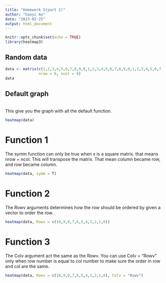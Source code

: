 ---
title: "Homework 5(part 2)"
author: "haoyi Ao"
date: "2023-02-25"
output: html_document
---

```{r setup, include=FALSE}
knitr::opts_chunk$set(echo = TRUE)
library(heatmap3)
```
## Random data
```{r}
data <- matrix(c(1,2,3,4,5,6,7,8,9,0,1,2,3,4,5,6,7,8,9,0,1,2,3,4,5,6,7,8,9,0,1,2,3,2,4,1), 
               nrow = 6, ncol = 6)
data
```


## Default graph
\
This give you the graph with all the default function.
```{r}
heatmap(data) 
```

# Function 1
The symm function can only be true when x is a square matrix. that means nrow = ncol. This will transpose the matrix. That mean column became row, and row became column.
```{r}
heatmap(data, symm = T)
```

# Function 2
The Rowv arguments determines how the row should be ordered by given a vector to order the row.
```{r}
heatmap(data, Rowv = c(10,9,8,7,6,5,4,3,2,1,0))
```

# Function 3
The Colv argument act the same as the Rowv. You can use Colv = "Rowv" only when row number is equal to col number to make sure the order in row and col are the same.
```{r}
heatmap(data, Rowv = c(10,9,8,7,6,5,4,3,2,1,0), Colv = "Rowv")
```


